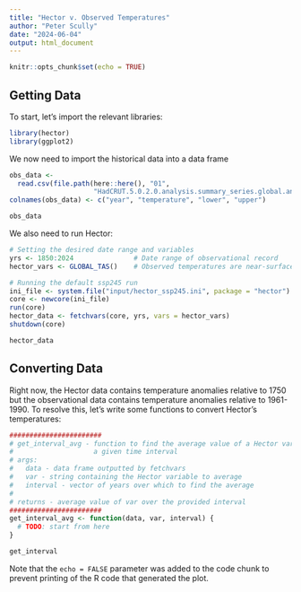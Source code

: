 ```yaml
---
title: "Hector v. Observed Temperatures"
author: "Peter Scully"
date: "2024-06-04"
output: html_document
---
```


```r
knitr::opts_chunk$set(echo = TRUE)
```

## Getting Data

To start, let's import the relevant libraries:

```r
library(hector)
library(ggplot2)
```

We now need to import the historical data into a data frame
```r
obs_data <- 
  read.csv(file.path(here::here(), "01", 
                     "HadCRUT.5.0.2.0.analysis.summary_series.global.annual.csv"))
colnames(obs_data) <- c("year", "temperature", "lower", "upper")

obs_data
```

We also need to run Hector:
```r
# Setting the desired date range and variables
yrs <- 1850:2024               # Date range of observational record
hector_vars <- GLOBAL_TAS()    # Observed temperatures are near-surface

# Running the default ssp245 run
ini_file <- system.file("input/hector_ssp245.ini", package = "hector")
core <- newcore(ini_file)
run(core)
hector_data <- fetchvars(core, yrs, vars = hector_vars)
shutdown(core)

hector_data
```

## Converting Data

Right now, the Hector data contains temperature anomalies relative to 1750 but
the observational data contains temperature anomalies relative to 1961-1990. To
resolve this, let's write some functions to convert Hector's temperatures:

```r
#######################
# get_interval_avg - function to find the average value of a Hector variable over
#                    a given time interval
# args:
#   data - data frame outputted by fetchvars
#   var - string containing the Hector variable to average
#   interval - vector of years over which to find the average
#
# returns - average value of var over the provided interval
#######################
get_interval_avg <- function(data, var, interval) {
  # TODO: start from here
}

get_interval
```

Note that the `echo = FALSE` parameter was added to the code chunk to prevent printing of the R code that generated the plot.
